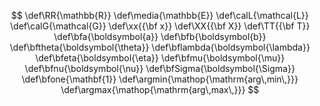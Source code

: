 ::: {.hidden} 
$$
\def\RR{\mathbb{R}}
\def\media{\mathbb{E}}
\def\calL{\mathcal{L}}
\def\calG{\mathcal{G}}
\def\xx{{\bf x}}
\def\XX{{\bf X}}
\def\TT{{\bf T}}
\def\bfa{\boldsymbol{a}}
\def\bfb{\boldsymbol{b}}
\def\bftheta{\boldsymbol{\theta}}
\def\bflambda{\boldsymbol{\lambda}}
\def\bfeta{\boldsymbol{\eta}}
\def\bfmu{\boldsymbol{\mu}}
\def\bfnu{\boldsymbol{\nu}}
\def\bfSigma{\boldsymbol{\Sigma}}
\def\bfone{\mathbf{1}}
\def\argmin{\mathop{\mathrm{arg\,min\,}}}
\def\argmax{\mathop{\mathrm{arg\,max\,}}}
$$ 
:::